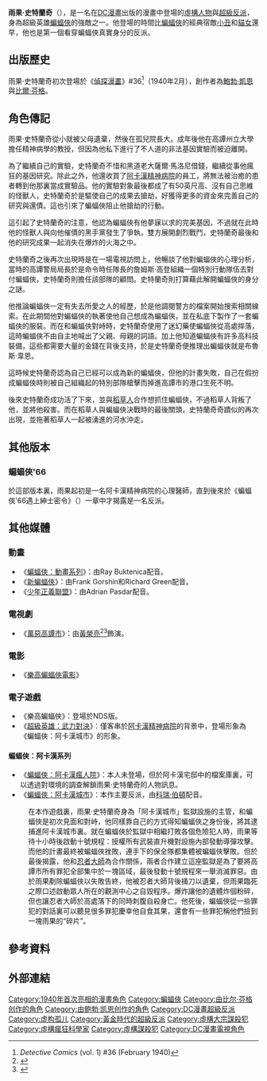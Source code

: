 {{NoteTA
|G1=美國漫畫
|G2=Movie
|G3=Show
|1=zh-cn:哥谭;zh-tw:高譚; zh-hk:葛咸;
|2=zh-tw:阿卡漢;zh-cn:阿卡姆;
}}
{{Otheruses|subject=DC漫畫超級反派|other=史蒂芬·史傳奇醫生|奇異博士}}
{{Infobox comics character
|image= [[File:Modern_Hugo_Strange.jpg|260px]]
|converted=
|caption=《高譚騎士#9》裏的雨果·史特蘭奇，由{{le|布萊恩·波蘭德|Brian Bolland}}所繪。
|character_name= 雨果·史特蘭奇<br>Hugo Strange
|real_name= 雨果·史特蘭奇（Hugo Strange）
|species= 
|publisher=[[DC漫畫|DC漫畫]]
|debut=《[[偵探漫畫|偵探漫畫]]》#36（1940年2月）<ref>{{cite web |url= http://www.comics.org/issue/670/cover/4/ |title= GCD :: Cover :: Detective Comics #1 |publisher= Comics.org |date= |accessdate= 2011-01-28}}</ref>
|creators= [[鮑勃·凱恩|鮑勃·凱恩]]<br />[[比爾·芬格|比爾·芬格]]
|alliances= 
|partners= 
|aliases= 蝙蝠俠、Dr. Victor Absonus <ref>''Batman: Legends of the Dark Knight'' #138</ref>
|powers= 
*天才級智力
*心理學、化學、生物學的權威
}}
'''雨果·史特蘭奇'''（{{lang-en|Hugo Strange}}），是一名在[[DC漫畫|DC漫畫]]出版的漫畫中登場的[[虛構人物|虛構人物]]與[[超級反派|超級反派]]，身為超級英雄[[蝙蝠俠|蝙蝠俠]]的強敵之一。他登場的時間比[[蝙蝠俠|蝙蝠俠]]的經典宿敵[[小丑_(漫畫)|小丑]]和[[貓女|貓女]]還早，他也是第一個看穿蝙蝠俠真實身分的反派。

==出版歷史==
雨果·史特蘭奇初次登場於《[[偵探漫畫|偵探漫畫]]》#36<ref name=dc136>''Detective Comics'' (vol. 1) #36 (February 1940)</ref>（1940年2月），創作者為[[鮑勃·凱恩|鮑勃·凱恩]]與[[比爾·芬格|比爾·芬格]]。

==角色傳記==
雨果·史特蘭奇從小就被父母遺棄，然後在孤兒院長大。成年後他在高譚州立大學擔任精神病學的教授，但因為他私下進行了不人道的非法基因實驗而被迫離開。

為了繼續自己的實驗，史特蘭奇不惜和黑道老大薩爾·馬洛尼借錢，繼續從事他瘋狂的基因研究。除此之外，他還收買了[[阿卡漢精神病院|阿卡漢精神病院]]的員工，將無法被治癒的患者轉到他那裏當成實驗品。他的實驗對象最後都成了有50英尺高、沒有自己思維的怪獸人，史特蘭奇於是驅使自己的成果去搶劫，好獲得更多的資金來完善自己的研究與還債。這也引來了蝙蝠俠阻止他搶劫的行動。

這引起了史特蘭奇的注意，他認為蝙蝠俠有他夢寐以求的完美基因，不過就在此時他的怪獸人與向他催債的黑手黨發生了爭執，雙方展開劇烈戰鬥，史特蘭奇最後和他的研究成果一起消失在爆炸的火海之中。

史特蘭奇之後再次出現時是在一場電視訪問上，他暢談了他對蝙蝠俠的心理分析，當時的高譚警局局長於是命令時任隊長的詹姆斯·高登組織一個特別行動隊伍去對付蝙蝠俠，史特蘭奇則擔任該部隊的顧問。史特蘭奇則打算藉此解開蝙蝠俠的身分之謎。

他推論蝙蝠俠一定有失去所愛之人的經歷，於是他調閱警方的檔案開始搜索相關線索。在此期間他對蝙蝠俠的執著使他自己想成為蝙蝠俠，並在私底下製作了一套蝙蝠俠的服裝。而在和蝙蝠俠對峙時，史特蘭奇使用了迷幻藥使蝙蝠俠從高處摔落，這時蝙蝠俠不由自主地喊出了父親、母親的詞語。加上他知道蝙蝠俠有許多高科技裝備，這些都需要大量的金錢在背後支持，於是史特蘭奇便推理出蝙蝠俠就是布魯斯·韋恩。

這時候史特蘭奇認為自己已經可以成為新的蝙蝠俠，但他的計畫失敗，自己在假扮成蝙蝠俠時則被自己組織起的特別部隊槍擊而掉進高譚市的港口生死不明。

後來史特蘭奇成功活了下來，並與[[稻草人_(漫畫)|稻草人]]合作想抓住蝙蝠俠，不過稻草人背叛了他，並將他殺害。而在稻草人與蝙蝠俠決戰時的最後關頭，史特蘭奇奇蹟似的再次出現，並拖著稻草人一起被湧進的河水沖走。

==其他版本==
===蝙蝠俠'66===
於這部版本裏，雨果起初是一名阿卡漢精神病院的心理醫師，直到後來於《蝙蝠俠'66遇上紳士密令》（{{lang-en|''Batman '66 Meets the Man from U.N.C.L.E..''}}）一章中才揭露是一名反派。

==其他媒體==
===動畫===
*《[[蝙蝠俠_(動畫影集)|蝙蝠俠：動畫系列]]》：由Ray Buktenica配音。
*《[[新蝙蝠俠|新蝙蝠俠]]》：由Frank Gorshin和Richard Green配音。
*《[[少年正義聯盟_(動畫)|少年正義聯盟]]》：由Adrian Pasdar配音。

===電視劇===
*《[[高譚市_(電視劇)|萬惡高譚市]]》：由[[黃榮亮|黃榮亮]]<ref>{{cite web|url=http://www.ign.com/articles/2014/07/21/gotham-showrunner-professor-hugo-strange-and-how-arkham-asylum-came-to-be-part-of-season-one|title=GOTHAM SHOWRUNNER: PROFESSOR HUGO STRANGE AND HOW ARKHAM ASYLUM CAME TO BE PART OF SEASON ONE|last=Vejvoda|first=Jim|work=IGN|date=July 21, 2014|accessdate=July 21, 2014}}</ref><ref>{{cite web|url=http://comicbook.com/2015/10/30/exclusive-bd-wong-cast-as-professor-hugo-strange-on-gotham/|title=EXCLUSIVE: BD Wong Cast as Professor Hugo Strange on Gotham|publisher=COmicbook.com|last=Siegel|first=Lucas|date=October 30, 2015}}</ref>飾演。

===電影===
*《[[樂高蝙蝠俠電影|樂高蝙蝠俠電影]]》

===電子遊戲===
*《樂高蝙蝠俠》：登場於NDS版。
*《[[超級英雄：武力對決|超級英雄：武力對決]]》：僅客串於[[阿卡漢精神病院|阿卡漢精神病院]]的背景中，登場形象為《蝙蝠俠：阿卡漢城市》的形象。

====蝙蝠俠：阿卡漢系列====
{{main|蝙蝠俠：阿卡漢}}
*《[[蝙蝠俠：阿卡漢瘋人院|蝙蝠俠：阿卡漢瘋人院]]》：本人未登場，但於阿卡漢宅邸中的檔案庫裏，可以透過對環境的調查解鎖雨果·史特蘭奇的人物訊息。
*《[[蝙蝠俠：阿卡漢城市|蝙蝠俠：阿卡漢城市]]》：本作主要反派，由[[科瑞·伯頓|科瑞·伯頓]]配音。
:在本作遊戲裏，雨果·史特蘭奇身為「阿卡漢城市」監獄設施的主管，和蝙蝠俠是初次見面和對峙，他同樣靠自己的方式得知蝙蝠俠之身份後，將其逮捕進阿卡漢城市裏。就在蝙蝠俠於監獄中相繼打敗各個危險犯人時，雨果等待十小時後啟動十號規程：授權所有武裝直升機對設施內部發動導彈攻擊。而他的計畫最終被蝙蝠俠挫敗，連手下的保全隊都集體被蝙蝠俠擊敗。但於最後揭露，他和[[忍者大師|忍者大師]]為合作關係，兩者合作建立這座監獄是為了要將高譚市所有罪犯全部集中於一塊區域，最後發動十號規程來一舉消滅罪惡。由於雨果剷除蝙蝠俠以失敗告終，他被忍者大師背後捅刀以遺棄，但雨果臨死之際口述啟動眾人所在的觀測中心之自毀程序。爆炸讓他的遺體炸個粉碎，但也讓忍者大師於高處落下的同時刺腹自殺身亡。他死後，蝙蝠俠從一些罪犯的對話裏可以聽見很多罪犯慶幸他自食其果，還會有一些罪犯稱他們撿到一塊雨果的“碎片”。

==參考資料==
{{Reflist|30em}}

==外部連結==

{{蝙蝠俠登場角色}}
{{DEFAULTSORT:Strange, Hugo}}
[[Category:1940年首次亮相的漫畫角色|Category:1940年首次亮相的漫畫角色]]
[[Category:蝙蝠俠|Category:蝙蝠俠]]
[[Category:由比尔·芬格创作的角色|Category:由比尔·芬格创作的角色]]
[[Category:由鲍勃·凯恩创作的角色|Category:由鲍勃·凯恩创作的角色]]
[[Category:DC漫畫超級反派|Category:DC漫畫超級反派]]
[[Category:虚构孤儿|Category:虚构孤儿]]
[[Category:黃金時代的超級反派|Category:黃金時代的超級反派]]
[[Category:虛構大宗謀殺犯|Category:虛構大宗謀殺犯]]
[[Category:虛構瘋狂科學家|Category:虛構瘋狂科學家]]
[[Category:虛構謀殺犯|Category:虛構謀殺犯]]
[[Category:DC漫畫電視角色|Category:DC漫畫電視角色]]